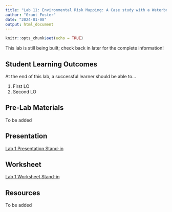 ```yaml
---
title: "Lab 11: Environmental Risk Mapping: A Case study with a Waterborne Disease"
author: "Grant Foster"
date: "2024-01-08"
output: html_document
---
```



```r
knitr::opts_chunk$set(echo = TRUE)
```

This lab is still being built; check back in later for the complete information!

## Student Learning Outcomes

At the end of this lab, a successful learner should be able to…

1. First LO
2. Second LO

## Pre-Lab Materials
To be added

## Presentation
[Lab 1 Presentation Stand-in](/lab/lab4_immuneResponse/Lab1Notes.pdf)

## Worksheet
[Lab 1 Worksheet Stand-in](/lab/lab4_immuneResponse/531L_Lab1Notes.docx)

## Resources
To be added
